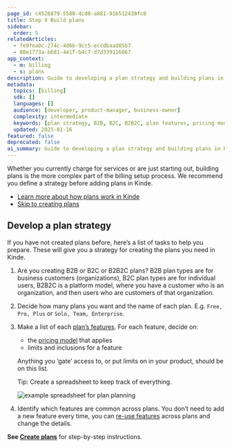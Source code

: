 ```yaml
---
page_id: c4526879-5580-4cd0-a881-91b512438fc0
title: Step 4 Build plans
sidebar:
  order: 5
relatedArticles:
  - fe9fea0c-274c-4d6b-9cc5-eccdbaad85b7
  - 88e1773a-b681-441f-b4c7-d7d339116867
app_context: 
  - m: billing
  - s: plans
description: Guide to developing a plan strategy and building plans in Kinde including B2B/B2C considerations, feature planning, and pricing models.
metadata:
  topics: [billing]
  sdk: []
  languages: []
  audience: [developer, product-manager, business-owner]
  complexity: intermediate
  keywords: [plan strategy, B2B, B2C, B2B2C, plan features, pricing models, plan limits, feature planning]
  updated: 2025-01-16
featured: false
deprecated: false
ai_summary: Guide to developing a plan strategy and building plans in Kinde including B2B/B2C considerations and feature planning.
---
```


Whether you currently charge for services or are just starting out, building plans is the more complex part of the billing setup process. We recommend you define a strategy before adding plans in Kinde.

- [Learn more about how plans work in Kinde](/billing/manage-plans/about-plans/)
- [Skip to creating plans](/billing/manage-plans/create-plans)

## Develop a plan strategy

If you have not created plans before, here’s a list of tasks to help you prepare. These will give you a strategy for creating the plans you need in Kinde.

1. Are you creating B2B or B2C or B2B2C plans? B2B plan types are for business customers (organizations), B2C plan types are for individual users, B2B2C is a platform model, where you have a customer who is an organization, and then users who are customers of that organization. 
2. Decide how many plans you want and the name of each plan. E.g. `Free, Pro, Plus` or `Solo, Team, Enterprise`.
3. Make a list of each [plan’s features](/billing/manage-plans/create-plans). For each feature, decide on:
    - the [pricing model](/billing/pricing/pricing-models/) that applies
    - limits and inclusions for a feature
    
    Anything you ‘gate’ access to, or put limits on in your product, should be on this list.
    
    Tip: Create a spreadsheet to keep track of everything.

    ![example spreadsheet for plan planning](https://imagedelivery.net/skPPZTHzSlcslvHjesZQcQ/401ff633-c6c8-45ba-9502-1a29274b4400/public)
    
4. Identify which features are common across plans. You don’t need to add a new feature every time, you can [re-use features](/billing/manage-plans/about-plans/) across plans and change the details.

**See [Create plans](/billing/manage-plans/create-plans)** for step-by-step instructions.
